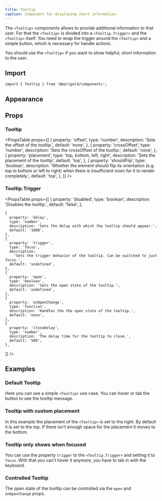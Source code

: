 ```yaml
---
title: Tooltip
caption: Component for displaying short information.
---
```


The `<Tooltip>` components allows to provide additional information to that user. For that the `<Tooltip>` is divided into a `<Tooltip.Trigger>` and the `<Tooltip>` itself. You need to wrap the trigger around the `<Tooltip>` and a simple button, which is necessary for handle actions.

You should use the `<Tooltip>` if you want to show helpful, short information to the user.

## Import

```tsx
import { Tooltip } from '@marigold/components';
```

## Appearance

<AppearanceTable component={title} />

## Props

### Tooltip

<PropsTable
  props={[
    {
      property: 'offset',
      type: 'number',
      description: 'Sets the offset of the tooltip.',
      default: 'none',
    },
    {
      property: 'crossOffset',
      type: 'number',
      description: 'Sets the crossOffset of the tooltip.',
      default: 'none',
    },
    {
      property: 'placement',
      type: 'top, bottom, left, right',
      description: 'Sets the placement of the tooltip',
      default: 'top',
    },
    {
      property: 'shouldFlip',
      type: 'boolean',
      description:
        'Whether the element should flip its orientation (e.g. top to bottom or left to right) when there is insufficient room for it to render completely.',
      default: 'top',
    },
  ]}
/>

### Tooltip.Trigger

<PropsTable
  props={[
    {
      property: 'disabled',
      type: 'boolean',
      description: 'Disables the tooltip.',
      default: 'false',
    },

    {
      property: 'delay',
      type: 'number',
      description: 'Sets the delay with which the tooltip should appear.',
      default: '1000',
    },
    {
      property: 'trigger',
      type: 'focus',
      description:
        'Sets the trigger behavior of the tooltip. Can be switched to just focus.',
      default: 'undefined',
    },
    {
      property: 'open',
      type: 'boolean',
      description: 'Sets the open state of the tooltip.',
      default: 'undefined',
    },
    {
      property: 'onOpenChange',
      type: 'function',
      description: 'Handles the the open state of the tooltip.',
      default: 'none',
    },
    {
      property: 'closeDelay',
      type: 'number',
      description: 'The delay time for the tooltip to close.',
      default: '500',
    },

]}
/>

## Examples

### Default Tooltip

Here you can see a simple `<Tooltip>` use case. You can hover or tab the button to see the tooltip message.

<ComponentDemo file="./tooltip-basic.demo.tsx" />

### Tooltip with custom placement

In this example the placement of the `<Tooltip>` is set to the right. By default it is set to the top. If there isn't enough space for the placement it moves to the bottom.

<ComponentDemo file="./tooltip-custom.demo.tsx" />

### Tooltip only shows when focused

You can use the property `trigger` to the `<Tooltip.Trigger>` and setting it to `focus`. With that you can't hover it anymore, you have to tab in with the keyboard.

<ComponentDemo file="./tooltip-focus.demo.tsx" />

### Controlled Tooltip

The open state of the tooltip can be controlled via the `open` and `onOpenChange` props.

<ComponentDemo file="./tooltip-pressed.demo.tsx" />
